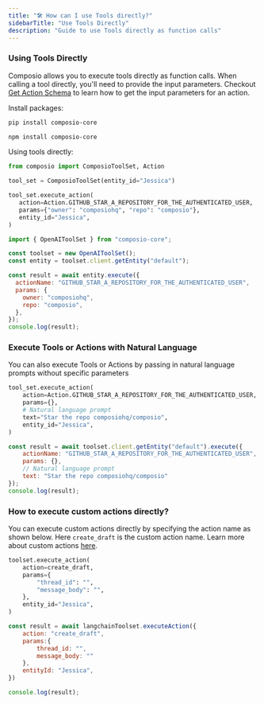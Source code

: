 ```yaml
---
title: "🛠️ How can I use Tools directly?"
sidebarTitle: "Use Tools Directly"
description: "Guide to use Tools directly as function calls"
---
```


### Using Tools Directly

Composio allows you to execute tools directly as function calls. When calling a tool directly, you'll need to provide the input parameters. Checkout [Get Action Schema](/patterns/tools/use-tools/get-action-inputs) to learn how to get the input parameters for an action.

Install packages:
<CodeGroup>
```bash Python
pip install composio-core
```
```bash JavaScript
npm install composio-core
```
</CodeGroup>

Using tools directly:
<CodeGroup>
 ```python Python
from composio import ComposioToolSet, Action

tool_set = ComposioToolSet(entity_id="Jessica")

tool_set.execute_action(
    action=Action.GITHUB_STAR_A_REPOSITORY_FOR_THE_AUTHENTICATED_USER,
    params={"owner": "composiohq", "repo": "composio"},
    entity_id="Jessica",
)
```

```javascript JavaScript
import { OpenAIToolSet } from "composio-core";

const toolset = new OpenAIToolSet();
const entity = toolset.client.getEntity("default");

const result = await entity.execute({
  actionName: "GITHUB_STAR_A_REPOSITORY_FOR_THE_AUTHENTICATED_USER",
  params: {
    owner: "composiohq",
    repo: "composio",
  },
});
console.log(result);
  ```
</CodeGroup>

### Execute Tools or Actions with Natural Language
You can also execute Tools or Actions by passing in natural language prompts without specific parameters
<CodeGroup>
```python Python
tool_set.execute_action(
    action=Action.GITHUB_STAR_A_REPOSITORY_FOR_THE_AUTHENTICATED_USER,
    params={},
    # Natural language prompt
    text="Star the repo composiohq/composio",
    entity_id="Jessica",
)
```

```javascript JavaScript
const result = await toolset.client.getEntity("default").execute({
    actionName: "GITHUB_STAR_A_REPOSITORY_FOR_THE_AUTHENTICATED_USER",
    params: {},
    // Natural language prompt
    text: "Star the repo composiohq/composio"
});
console.log(result);
```
</CodeGroup>

### How to execute custom actions directly?
You can execute custom actions directly by specifying the action name as shown below. Here `create_draft` is the custom action name. Learn more about custom actions [here](/patterns/tools/build-tools/custom-action-with-auth).
<CodeGroup>
```python Python {2}
toolset.execute_action(
    action=create_draft,
    params={
        "thread_id": "",
        "message_body": "",
    },
    entity_id="Jessica",
)
```
```javascript JavaScript {2}
const result = await langchainToolset.executeAction({
    action: "create_draft",
    params:{
        thread_id: "",
        message_body: ""
    },
    entityId: "Jessica",
})

console.log(result);
```
</CodeGroup>


